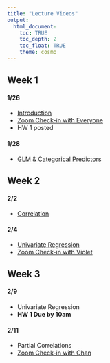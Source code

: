 ```yaml
---
title: "Lecture Videos"
output: 
  html_document:
    toc: TRUE
    toc_depth: 2
    toc_float: TRUE
    theme: cosmo
---
```


## Week 1

#### 1/26
- [Introduction](https://youtu.be/ZX8ck7Y0c1g)
- [Zoom Check-in with Everyone](https://wustl.zoom.us/j/91992423151?pwd=Y1hoTnVoMlhKcFdZblY2Q0FGczNrZz09)
- HW 1 posted

#### 1/28
- [GLM & Categorical Predictors](https://youtu.be/-ew-txPO3p4)

## Week 2

#### 2/2
- [Correlation](https://youtu.be/WHE4t5t1EhQ)

#### 2/4
- [Univariate Regression](https://youtu.be/EQgLnwxNv_4)
- [Zoom Check-in with Violet](https://wustl.zoom.us/j/92420044586?pwd=S2ZxSms4UTRuc2xsMXZzVXRGQ3J4UT09)

## Week 3

#### 2/9
- Univariate Regression
- **HW 1 Due by 10am**

#### 2/11
- Partial Correlations
- [Zoom Check-in with Chan](https://wustl.zoom.us/j/92420044586?pwd=S2ZxSms4UTRuc2xsMXZzVXRGQ3J4UT09)